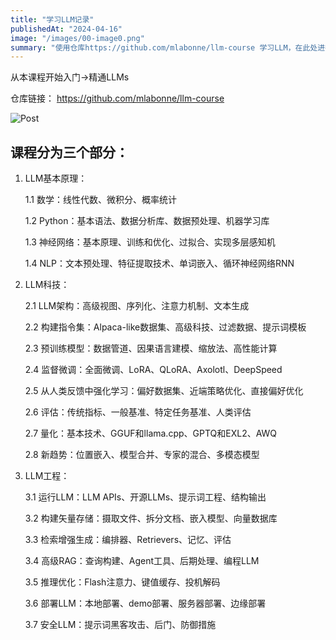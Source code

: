 ```yaml
---
title: "学习LLM记录"
publishedAt: "2024-04-16"
image: "/images/00-image0.png"
summary: "使用仓库https://github.com/mlabonne/llm-course 学习LLM，在此处进行记录我的学习历程。"
---
```


从本课程开始入门->精通LLMs

仓库链接： https://github.com/mlabonne/llm-course

![Post](/images/00-image1.png)


课程分为三个部分：
--------------

1. LLM基本原理：

    1.1 数学：线性代数、微积分、概率统计

    1.2 Python：基本语法、数据分析库、数据预处理、机器学习库

    1.3 神经网络：基本原理、训练和优化、过拟合、实现多层感知机

    1.4 NLP：文本预处理、特征提取技术、单词嵌入、循环神经网络RNN

2. LLM科技：

    2.1 LLM架构：高级视图、序列化、注意力机制、文本生成 

    2.2 构建指令集：Alpaca-like数据集、高级科技、过滤数据、提示词模板

    2.3 预训练模型：数据管道、因果语言建模、缩放法、高性能计算 

    2.4 监督微调：全面微调、LoRA、QLoRA、Axolotl、DeepSpeed 

    2.5 从人类反馈中强化学习：偏好数据集、近端策略优化、直接偏好优化 

    2.6 评估：传统指标、一般基准、特定任务基准、人类评估 

    2.7 量化：基本技术、GGUF和llama.cpp、GPTQ和EXL2、AWQ 

    2.8 新趋势：位置嵌入、模型合并、专家的混合、多模态模型 

3. LLM工程：

    3.1 运行LLM：LLM APIs、开源LLMs、提示词工程、结构输出 

    3.2 构建矢量存储：摄取文件、拆分文档、嵌入模型、向量数据库 

    3.3 检索增强生成：编排器、Retrievers、记忆、评估 

    3.4 高级RAG：查询构建、Agent工具、后期处理、编程LLM 

    3.5 推理优化：Flash注意力、键值缓存、投机解码 

    3.6 部署LLM：本地部署、demo部署、服务器部署、边缘部署 
    
    3.7 安全LLM：提示词黑客攻击、后门、防御措施 
